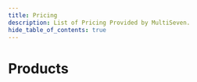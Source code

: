 ---
title: Pricing
description: List of Pricing Provided by MultiSeven.
hide_table_of_contents: true
---


# Products

<Products />
